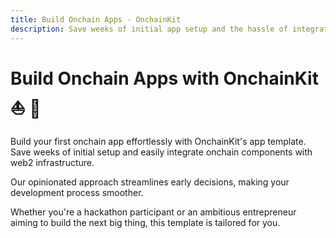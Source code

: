 ```yaml
---
title: Build Onchain Apps · OnchainKit
description: Save weeks of initial app setup and the hassle of integrating onchain components with web2 infrastructure.
---
```


# Build Onchain Apps with OnchainKit ⛵️ 🌊

Build your first onchain app effortlessly with OnchainKit's app template. Save weeks of initial setup 
and easily integrate onchain components with web2 infrastructure.

Our opinionated approach streamlines early decisions, making your development process smoother.

Whether you're a hackathon participant or an ambitious entrepreneur aiming to build the next big thing, this template is tailored for you.

